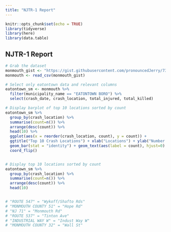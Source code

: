 ```yaml
---
title: "NJTR-1 Report"
---
```


```r
knitr::opts_chunk$set(echo = TRUE)
library(tidyverse)
library(here)
library(data.table)
```

## NJTR-1 Report

```r

# Grab the dataset
monmouth_gist <- "https://gist.githubusercontent.com/pronouncedJerry/73abdb1e9af412f059906af7fc5c10ee/raw/1df475b071d94c74cea11c0d9a458c9eecbb12be/monmouth"
monmouth <- read_csv(monmouth_gist)

# Select only eatontown data and relevant columns
eatontown_sm <- monmouth %>%
  filter(municipality_name == "EATONTOWN BORO") %>%
  select(crash_date, crash_location, total_injured, total_killed)

# Display barplot of top 10 locations sorted by count
eatontown_sm %>% 
  group_by(crash_location) %>%
  summarise(count=n()) %>%
  arrange(desc(count)) %>%
  head(10) %>%
  ggplot(aes(x = reorder(crash_location, count), y = count)) +
  ggtitle("Top 10 Crash Locations") + xlab("Locations") + ylab("Number of crashes") +
  geom_bar(stat = "identity") + geom_text(aes(label = count), hjust=0) +
  coord_flip()


# Display top 10 locations sorted by count
eatontown_sm %>% 
  group_by(crash_location) %>%
  summarise(count=n()) %>%
  arrange(desc(count)) %>%
  head(10)


# "ROUTE 547" = "Wykoff/Shafto Rds"
# "MONMOUTH COUNTY 51" = "Hope Rd"
# "NJ 71" = "Monmouth Rd"
# "ROUTE 537" = "Tinton Ave"
# "INDUSTRIAL WAY W" = "Indust Way W"
# "MONMOUTH COUNTY 32" = "Wall St"



```